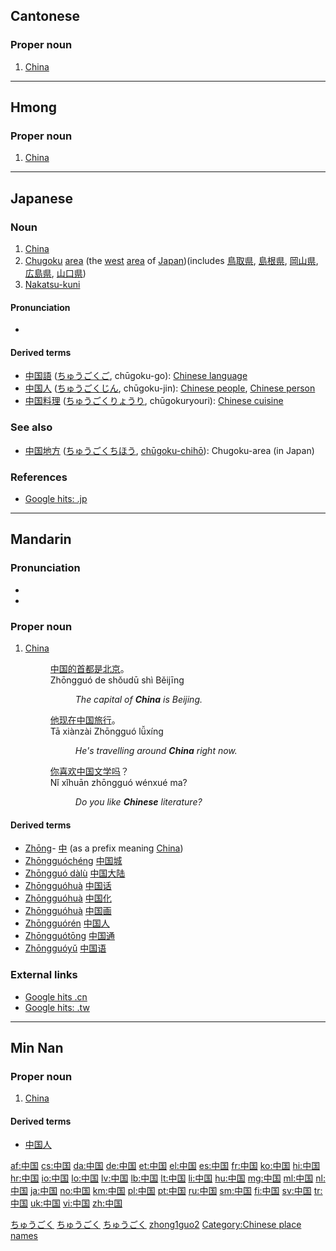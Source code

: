 ==Cantonese==
{{Hani-forms|[[中]][[国]]|[[中國]]}}

===Proper noun===
{{yue-proper noun|s|jyut=zung1gwok3}}

# [[China]]

----

==Hmong==

===Proper noun===
{{head|hmn|proper noun|sc=Hani}}{{attention|hmn|check part of speech}}

# [[China]]

----

==Japanese==
{{ja-kanjitab|中|国}}

===Noun===
{{ja-noun|s|hira=ちゅうごく|rom=chūgoku|kyu=中國|hidx=ちゆうごく}}

# [[China]]
# [[Chugoku]] [[area]] (the [[west]] [[area]] of [[Japan]])(includes [[鳥取県]], [[島根県]], [[岡山県]], [[広島県]], [[山口県]])
# [[Nakatsu-kuni]]

====Pronunciation====
* {{audio|Ja-Chugoku.ogg‎|ちゅうごく}}

====Derived terms====
* [[中国語]] ([[ちゅうごくご]], chūgoku-go): [[Chinese language]]
* [[中国人]] ([[ちゅうごくじん]], chūgoku-jin): [[Chinese people]], [[Chinese person]]
* [[中国料理]] ([[ちゅうごくりょうり]], chūgokuryouri): [[Chinese cuisine]]

===See also===
* [[中国地方]] ([[ちゅうごくちほう]], [[chūgoku-chihō]]): Chugoku-area (in Japan)

===References===
* [http://www.google.co.jp/search?as_q=&num=10&hl=ja&btnG=Google+%E6%A4%9C%E7%B4%A2&as_epq=%E4%B8%AD%E5%9B%BD&as_oq=&as_eq=&lr=&as_ft=i&as_filetype=&as_qdr=all&as_occt=any&as_dt=i&as_sitesearch=.jp&as_rights= Google hits: .jp]

[[Category:Rendaku|ちゅうごく]]
[[Category:ja:Countries|ちゅうごく]]
[[Category:ja:Place names|ちゅうごく]]

----

==Mandarin==
{{Hani-forms|[[中]][[国]]|[[中國]]}}

===Pronunciation===
* {{IPA|/tʂʊŋ˥˥ kuɔ˧˥/|lang=cmn}}
* {{audio|Zh-zhongguo.ogg|Audio}}

===Proper noun===
{{cmn-proper noun|s|pin=Zhōngguó|pint=zhong1guo2|tra=中國|sim=中国|rs=丨03}}

# [[China]]
#: [[中国]][[的]][[首都]][[是]][[北京]]。
#: Zhōngguó de shǒudū shì Běijīng
#:: ''The capital of '''China''' is Beijing.''
#: [[他]][[现在]][[中国]][[旅行]]。
#: Tā xiànzài Zhōngguó lǚxíng
#:: ''He's travelling around '''China''' right now.''
#: [[你]][[喜欢]][[中国]][[文学]][[吗]]？
#: Nǐ xǐhuān zhōngguó wénxué ma?
#:: ''Do you like '''Chinese''' literature?''

====Derived terms====
* [[Zhōng]]- [[中]] (as a prefix meaning [[China]])
* [[Zhōngguóchéng]] [[中国城]]
* [[Zhōngguó dàlù]] [[中国大陆]]
* [[Zhōngguóhuà]] [[中国话]]
* [[Zhōngguóhuà]] [[中国化]]
* [[Zhōngguóhuà]] [[中国画]]
* [[Zhōngguórén]] [[中国人]]
* [[Zhōngguótōng]] [[中国通]]
* [[Zhōngguóyǔ]] [[中国语]]

===External links===
* [http://www.google.cn/search?as_q=&num=10&hl=zh-CN&btnG=Google+%E6%90%9C%E7%B4%A2&as_epq=%E4%B8%AD%E5%9B%BD&as_oq=&as_eq=&lr=&as_ft=i&as_filetype=&as_qdr=all&as_occt=any&as_dt=i&as_sitesearch=.cn&as_rights= Google hits .cn]
* [http://www.google.com.tw/search?as_q=&num=10&hl=zh-TW&btnG=Google+%E6%90%9C%E5%B0%8B&as_epq=%E4%B8%AD%E5%9C%8B&as_oq=&as_eq=&lr=&as_ft=i&as_filetype=&as_qdr=all&as_occt=any&as_dt=i&as_sitesearch=.tw&as_rights=&safe=images Google hits: .tw]

[[Category:cmn:Countries in simplified script|zhong1guo2]]

----

==Min Nan==
{{Hani-forms|[[中]][[国]]|[[中國]]}}

===Proper noun===
{{nan-proper noun|s|poj=Tiong-kok|pojt=tiong1kok4|tra=中國|sim=中国|rs=丨03}}

# [[China]]

====Derived terms====
* [[中国人]]

[[Category:Chinese place names]]

[[af:中国]]
[[cs:中国]]
[[da:中国]]
[[de:中国]]
[[et:中国]]
[[el:中国]]
[[es:中国]]
[[fr:中国]]
[[ko:中国]]
[[hi:中国]]
[[hr:中国]]
[[io:中国]]
[[lo:中国]]
[[lv:中国]]
[[lb:中国]]
[[lt:中国]]
[[li:中国]]
[[hu:中国]]
[[mg:中国]]
[[ml:中国]]
[[nl:中国]]
[[ja:中国]]
[[no:中国]]
[[km:中国]]
[[pl:中国]]
[[pt:中国]]
[[ru:中国]]
[[sm:中国]]
[[fi:中国]]
[[sv:中国]]
[[tr:中国]]
[[uk:中国]]
[[vi:中国]]
[[zh:中国]]
